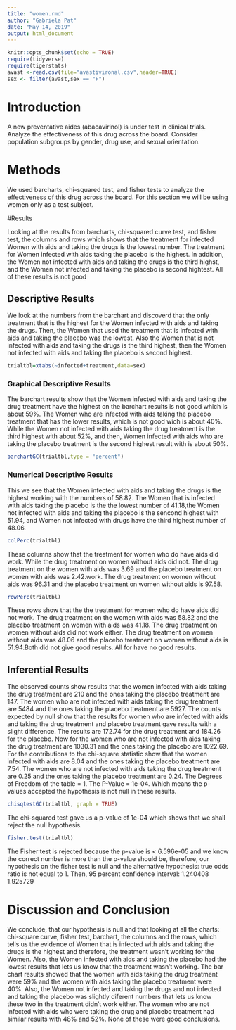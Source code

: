 ---
title: "women.rmd"
author: "Gabriela Pat"
date: "May 14, 2019"
output: html_document
---

```{r setup, include=FALSE}
knitr::opts_chunk$set(echo = TRUE)
require(tidyverse)
require(tigerstats)
avast <-read.csv(file="avastivironal.csv",header=TRUE)
sex <- filter(avast,sex == "F")
```

# Introduction

A new  preventative aides (abacavirinol) is under test in clinical trials. Analyze the effectiveness of this drug across the board. Consider population subgroups by gender, drug use, and sexual orientation.

<!--In this section you explain what you are trying to show.  Where did the data come from?  What is the research or other question you are trying to answer?.  If you skimp in this section expect to be marked down in your grade. Paint a picture of the project a couple of paragraphs is expected!-->



# Methods

We used barcharts, chi-squared test, and fisher tests to analyze the effectiveness of this drug across the board. For this section we will be using women only as a test subject.


<!--Decide on your methods:  use "variable analysis" or other appropriate descriptors.  Make sure to choose at least one graphical method and at least one numerical method. Discuss what data manipulations may be needed for example subsetting or other binning procedures and what sort of graphical displays and inferential tools will be used!-->

#Results

Looking at the results from barcharts, chi-squared curve test, and fisher test, the columns and rows which shows that the treatment for infected Women with aids and taking the drugs is the lowest number. The treatment for Women infected with aids taking the placebo is the highest. In addition, the Women not infected with aids and taking the drugs is the third highst, and the Women not infected and taking the placebo is second hightest. All of these results is not good


<!--Divide this section into two sub-sections:  One for your descriptive  results and one for your inferential results.!-->

## Descriptive Results

We look at the numbers from the barchart and discoverd that the only treatment that is the highest for the Women infected with aids and taking the drugs. Then, the Women that used the treatment that is infected with aids and taking the placebo was the lowest. Also the Women that is not infected with aids and taking the drugs is the third highest, then the Women not infected with aids and taking the placebo is second highest.

```{r}
trialtbl=xtabs(~infected+treatment,data=sex)
```

### Graphical Descriptive Results

The barchart results show that the Women infected with aids and taking the drug treatment have the highest on the barchart results is not good which is about 59%. The Women who are infected with aids taking the placebo treatment that has the lower results, which is not good wich is about 40%. While the Women not infected with aids taking the drug treatment is the third highest with about 52%, and then, Women infected with aids who are taking the placebo treatment is the second highest result with is about 50%.


<!--Graphical results here.  Make sure to show your code.  Provide appropriate labels for axes, giving units if possible, and provide a good title for the graph, too.  Use the graphical results to describe the patterns if any that exist in the data as focused toward the research question. Bottom line is to explain the features of the graph that are relevant to conforming or departing to what is expected by your null hypothesis !-->

```{r}
barchartGC(trialtbl,type = "percent")
```

### Numerical Descriptive Results

This we see that the Women infected with aids and taking the drugs is the highest working with the numbers of 58.82. The Women that is infected with aids taking the placebo is the the lowest number of  41.18,the Women not infected with aids and taking the placebo is the sencond highest with 51.94, and Women not infected with drugs have the third highest number of 48.06.

<!--Numerical results go here. Use the numerical results to describe the patterns if any that exist in the data as focused toward the research question!-->



```{r}
colPerc(trialtbl)
```

These columns show that the treatment for women who do have aids did work.  While the drug treatment on women without aids did not. The drug treatment on the women with aids was 3.69 and the placebo treatment on women with aids was 2.42.work. The drug treatment on women without aids was 96.31 and the placebo treatment on women without aids is 97.58.

 
 

```{r}
rowPerc(trialtbl)
```

These rows show that the the treatment for women who do have aids did not work. The drug treatment on the women with aids was 58.82 and the placebo treatment on women with aids was  41.18. The drug treatment on women without aids did not work either. The drug treatment on women without aids was  48.06 and the placebo treatment on women without aids is 51.94.Both did not give good results. All for have no good results.


## Inferential Results


The observed counts show results that the women infected with aids taking the drug treatment are 210 and the ones taking the placebo treatment are 147. The women who are not infected with aids taking the drug treatment are 5484 and the ones taking the placebo tteatment are 5927. The counts expected by null show that the results for women who are infected with aids and taking the drug treatment and placebo treatment gave results with a slight difference. The results are  172.74 for the drug treatment and 184.26 for the placebo. Now for the women who are not infected with aids taking the drug treatment are 1030.31 and the ones taking the placebo are  1022.69. For the contributions to the chi-square statistic show that the women infected with aids are 8.04 and the ones taking the placebo treatment are 7.54. The women who are not infected with aids taking the drug treatment are 0.25 and the ones taking the placebo treatment are 0.24. The Degrees of Freedom of the table = 1. The P-Value = 1e-04. Which means the p-values accepted the hypothesis is not null in these results.


<!--State hypothesis clearly.  Make sure your discussion of the inferential test covers all the aspects that the test output produces, such as test statistic, p-value etc.  Make a decision about the null hypothesis, explain the assumptions on which the selected test/procedure was based, and why the chosen procedure satisfys the assumptions and is appropriate to answer the research question!-->

```{r}
chisqtestGC(trialtbl, graph = TRUE)
```

The chi-squared  test gave us a p-value of  1e-04 
which shows that we shall reject the null hypothesis.

```{r}
fisher.test(trialtbl)
```


The Fisher test is rejected because the p-value is < 6.596e-05 and we know the correct number is more than the p-value should be, therefore, our hypothesis on the fisher test is null and the alternative hypothesis: true odds ratio is not equal to 1. Then, 95 percent confidence interval:  1.240408 1.925729

# Discussion and Conclusion

We conclude, that our hypothesis is null and that looking at all the charts: chi-square curve, fisher test, barchart, the columns and the rows, which tells us the evidence of Women that is infected with aids and taking the drugs is the highest and therefore, the treatment wasn't working for the Women. Also, the Women infected with aids and taking the placebo had the lowest results that lets us know that the treatment wasn't working. The bar chart results showed that the women with aids taking the drug treatment were 59% and the women with aids taking the placebo treatment were 40%. Also, the Women not infected and taking the drugs and not infected and taking the placebo was slightly diferent numbers that lets us know these two in the treatment didn't work either. The women who are not infected with aids who were taking the drug and placebo treatment had similar results with 48% and 52%. None of these were good conclusions.


<!--Discussion and conclusion here.  If you found a relationship be sure to consider whether the relationship occurs because one of the variavbles causes the other, or whether they perhasps are related for some other reason.  Watch the chapter 6 videos from the GeorgeTown videos collection.!-->

